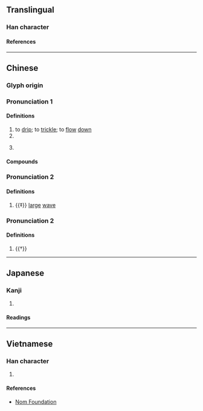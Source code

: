 {{character info/new}}
==Translingual==

===Han character===
{{Han char|rn=85|rad=水|as=08|sn=11|four=39127|canj=EFBR|ids=⿰氵尚}}

====References====
{{Han ref|kx=0629.170|dkj=17629|dj=1031.110|hdz=31648.040|uh=6DCC}}

----

==Chinese==
{{zh-forms}}

===Glyph origin===
{{Han etym}}

===Pronunciation 1===
{{zh-pron
|m=tǎng
|c=tong2
|mn=ml:thóng
|mc=y
|oc=y
|cat=v,cl
}}

====Definitions====
{{zh-hanzi}}

# to [[drip]]; to [[trickle]]; to [[flow]] [[down]]
# {{zh-alt-form|蹚|to [[ford]]; to [[wade]]}}
# {{lb|zh|dialectal}} {{zh-classifier|[[blood]] over a [[surface]]}}

====Compounds====
{{zh-der|一浪淌|淌下|淌板船|淌水|淌眼抹淚|淌淚}}

===Pronunciation 2===
{{zh-pron
|m=chàng
|cat=n
}}

====Definitions====
{{zh-hanzi}}

# {{‡}} [[large]] [[wave]]

===Pronunciation 2===
{{zh-pron
|m=chǎng
|cat=
}}

====Definitions====
{{zh-hanzi}}

# {{†}} {{zh-only|淌游|(of [[water]]) [[wavy]]}}

----

==Japanese==

===Kanji===
{{ja-kanji|grade=|rs=水08}}

# {{rfdef|ja|sort=水08}}

====Readings====
{{ja-readings
|goon=とう
|kanon=とう
|kun=したた-る
}}

----

==Vietnamese==

===Han character===
{{vi-readings|rs=水08|reading=thảng}}

# {{rfdef|vi|sort=水08}}

====References====
*[http://nomfoundation.org/common/nom_details.php?codepoint=6dcc Nom Foundation]